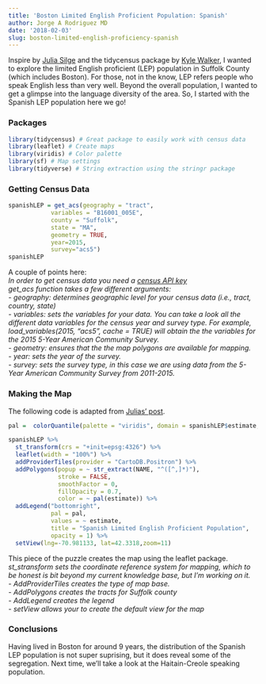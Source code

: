 ```yaml
---
title: 'Boston Limited English Proficient Population: Spanish'
author: Jorge A Rodriguez MD
date: '2018-02-03'
slug: boston-limited-english-proficiency-spanish
---
```

Inspire by [Julia Silge](https://juliasilge.com/blog/using-tidycensus/) and the tidycensus package by [Kyle Walker](https://walkerke.github.io/), I wanted to explore the limited English proficient (LEP) population in Suffolk County (which includes Boston). For those, not in the know, LEP refers people who speak English less than very well. Beyond the overall population, I wanted to get a glimpse into the language diversity of the area. So, I started with the Spanish LEP population here we go!

### Packages
```r
library(tidycensus) # Great package to easily work with census data
library(leaflet) # Create maps
library(viridis) # Color palette
library(sf) # Map settings
library(tidyverse) # String extraction using the stringr package
```

### Getting Census Data
```r
spanishLEP = get_acs(geography = "tract", 
            variables = "B16001_005E", 
            county = "Suffolk",
            state = "MA",
            geometry = TRUE, 
            year=2015, 
            survey="acs5")
spanishLEP
```
A couple of points here:   
*In order to get census data you need a [census API key](https://api.census.gov/data/key_signup.html)*   
*get_acs function takes a few different arguments:*   
*- geography: determines geographic level for your census data (i.e., tract, country, state)*   
*- variables: sets the variables for your data. You can take a look all the different data variables for the census year and survey type. For example, load_variables(2015, "acs5", cache = TRUE) will obtain the the variables for the 2015 5-Year American Community Survey.*  
*- geometry: ensures that the the map polygons are available for mapping.*   
*- year: sets the year of the survey.*   
*- survey: sets the survey type, in this case we are using data from the 5-Year American Community Survey from 2011-2015.*   

### Making the Map
The following code is adapted from [Julias' post](https://juliasilge.com/blog/using-tidycensus/).
```r
pal =  colorQuantile(palette = "viridis", domain = spanishLEP$estimate, n = 10)

spanishLEP %>%
  st_transform(crs = "+init=epsg:4326") %>%
  leaflet(width = "100%") %>%
  addProviderTiles(provider = "CartoDB.Positron") %>%
  addPolygons(popup = ~ str_extract(NAME, "^([^,]*)"),
              stroke = FALSE,
              smoothFactor = 0,
              fillOpacity = 0.7,
              color = ~ pal(estimate)) %>%
  addLegend("bottomright", 
            pal = pal, 
            values = ~ estimate,
            title = "Spanish Limited English Proficient Population",
            opacity = 1) %>% 
  setView(lng=-70.981133, lat=42.3318,zoom=11)
```
This piece of the puzzle creates the map using the leaflet package. 
*st_stransform sets the coordinate reference system for mapping, which to be honest is bit beyond my current knowledge base, but I'm working on it.*  
*- AddProviderTiles creates the type of map base.*   
*- AddPolygons creates the tracts for Suffolk county*  
*- AddLegend creates the legend*  
*- setView allows your to create the default view for the map*

### Conclusions
Having lived in Boston for around 9 years, the distribution of the Spanish LEP population is not super suprising, but it does reveal some of the segregation. Next time, we'll take a look at the Haitain-Creole speaking population.